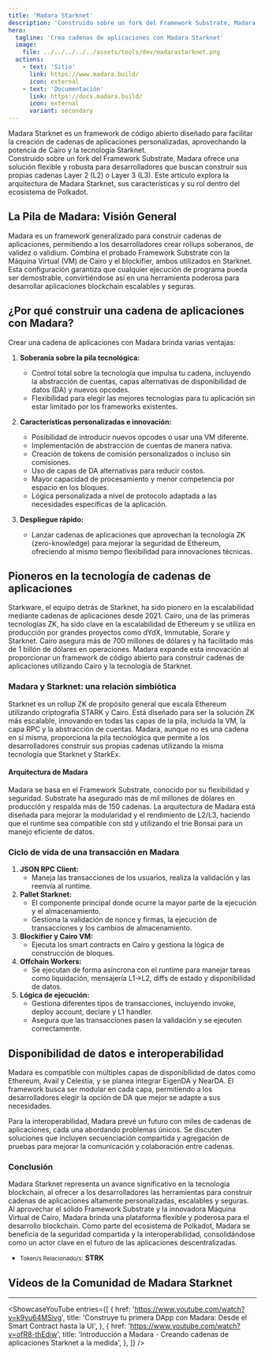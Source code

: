 ```yaml
---
title: 'Madara Starknet'
description: 'Construido sobre un fork del Framework Substrate, Madara ofrece una solución flexible y robusta para desarrolladores que buscan construir su propia L2.'
hero:
  tagline: 'Crea cadenas de aplicaciones con Madara Starknet'
  image: 
    file: ../../../../../assets/tools/dev/madarastarknet.png
  actions:
    - text: 'Sitio'
      link: https://www.madara.build/
      icon: external
    - text: 'Documentación'
      link: https://docs.madara.build/
      icon: external
      variant: secondary
---
```



Madara Starknet es un framework de código abierto diseñado para facilitar la creación de cadenas de aplicaciones personalizadas, aprovechando la potencia de Cairo y la tecnología Starknet.  
Construido sobre un fork del Framework Substrate, Madara ofrece una solución flexible y robusta para desarrolladores que buscan construir sus propias cadenas Layer 2 (L2) o Layer 3 (L3). Este artículo explora la arquitectura de Madara Starknet, sus características y su rol dentro del ecosistema de Polkadot.

## La Pila de Madara: Visión General
Madara es un framework generalizado para construir cadenas de aplicaciones, permitiendo a los desarrolladores crear rollups soberanos, de validez o validium. Combina el probado Framework Substrate con la Máquina Virtual (VM) de Cairo y el blockifier, ambos utilizados en Starknet. Esta configuración garantiza que cualquier ejecución de programa pueda ser demostrable, convirtiéndose así en una herramienta poderosa para desarrollar aplicaciones blockchain escalables y seguras.

## ¿Por qué construir una cadena de aplicaciones con Madara?
Crear una cadena de aplicaciones con Madara brinda varias ventajas:

1. **Soberanía sobre la pila tecnológica:**  
   - Control total sobre la tecnología que impulsa tu cadena, incluyendo la abstracción de cuentas, capas alternativas de disponibilidad de datos (DA) y nuevos opcodes.  
   - Flexibilidad para elegir las mejores tecnologías para tu aplicación sin estar limitado por los frameworks existentes.

2. **Características personalizadas e innovación:**
   - Posibilidad de introducir nuevos opcodes o usar una VM diferente.  
   - Implementación de abstracción de cuentas de manera nativa.  
   - Creación de tokens de comisión personalizados o incluso sin comisiones.  
   - Uso de capas de DA alternativas para reducir costos.  
   - Mayor capacidad de procesamiento y menor competencia por espacio en los bloques.  
   - Lógica personalizada a nivel de protocolo adaptada a las necesidades específicas de la aplicación.

3. **Despliegue rápido:**
   - Lanzar cadenas de aplicaciones que aprovechan la tecnología ZK (zero-knowledge) para mejorar la seguridad de Ethereum, ofreciendo al mismo tiempo flexibilidad para innovaciones técnicas.

## Pioneros en la tecnología de cadenas de aplicaciones
Starkware, el equipo detrás de Starknet, ha sido pionero en la escalabilidad mediante cadenas de aplicaciones desde 2021. Cairo, una de las primeras tecnologías ZK, ha sido clave en la escalabilidad de Ethereum y se utiliza en producción por grandes proyectos como dYdX, Immutable, Sorare y Starknet. Cairo asegura más de 700 millones de dólares y ha facilitado más de 1 billón de dólares en operaciones. Madara expande esta innovación al proporcionar un framework de código abierto para construir cadenas de aplicaciones utilizando Cairo y la tecnología de Starknet.

### Madara y Starknet: una relación simbiótica
Starknet es un rollup ZK de propósito general que escala Ethereum utilizando criptografía STARK y Cairo. Está diseñado para ser la solución ZK más escalable, innovando en todas las capas de la pila, incluida la VM, la capa RPC y la abstracción de cuentas. Madara, aunque no es una cadena en sí misma, proporciona la pila tecnológica que permite a los desarrolladores construir sus propias cadenas utilizando la misma tecnología que Starknet y StarkEx.

#### Arquitectura de Madara
Madara se basa en el Framework Substrate, conocido por su flexibilidad y seguridad. Substrate ha asegurado más de mil millones de dólares en producción y respalda más de 150 cadenas. La arquitectura de Madara está diseñada para mejorar la modularidad y el rendimiento de L2/L3, haciendo que el runtime sea compatible con std y utilizando el trie Bonsai para un manejo eficiente de datos.

### Ciclo de vida de una transacción en Madara
1. **JSON RPC Client:**
   - Maneja las transacciones de los usuarios, realiza la validación y las reenvía al runtime.
2. **Pallet Starknet:**
   - El componente principal donde ocurre la mayor parte de la ejecución y el almacenamiento.  
   - Gestiona la validación de nonce y firmas, la ejecución de transacciones y los cambios de almacenamiento.
3. **Blockifier y Cairo VM:**  
   - Ejecuta los smart contracts en Cairo y gestiona la lógica de construcción de bloques.
4. **Offchain Workers:**
   - Se ejecutan de forma asíncrona con el runtime para manejar tareas como liquidación, mensajería L1->L2, diffs de estado y disponibilidad de datos.
5. **Lógica de ejecución:**
   - Gestiona diferentes tipos de transacciones, incluyendo invoke, deploy account, declare y L1 handler.  
   - Asegura que las transacciones pasen la validación y se ejecuten correctamente.

## Disponibilidad de datos e interoperabilidad
Madara es compatible con múltiples capas de disponibilidad de datos como Ethereum, Avail y Celestia, y se planea integrar EigenDA y NearDA. El framework busca ser modular en cada capa, permitiendo a los desarrolladores elegir la opción de DA que mejor se adapte a sus necesidades.

Para la interoperabilidad, Madara prevé un futuro con miles de cadenas de aplicaciones, cada una abordando problemas únicos. Se discuten soluciones que incluyen secuenciación compartida y agregación de pruebas para mejorar la comunicación y colaboración entre cadenas.

### Conclusión
Madara Starknet representa un avance significativo en la tecnología blockchain, al ofrecer a los desarrolladores las herramientas para construir cadenas de aplicaciones altamente personalizadas, escalables y seguras. Al aprovechar el sólido Framework Substrate y la innovadora Máquina Virtual de Cairo, Madara brinda una plataforma flexible y poderosa para el desarrollo blockchain. Como parte del ecosistema de Polkadot, Madara se beneficia de la seguridad compartida y la interoperabilidad, consolidándose como un actor clave en el futuro de las aplicaciones descentralizadas.

- <small>Token/s Relacionado/s:</small> **STRK**

## Videos de la Comunidad de Madara Starknet
------------
<ShowcaseYouTube
  entries={[
    {
      href: 'https://www.youtube.com/watch?v=k9yu64MSivg',
      title: 'Construye tu primera DApp con Madara: Desde el Smart Contract hasta la UI',
    },
    {
      href: 'https://www.youtube.com/watch?v=ofR8-thEdiw',
      title: 'Introducción a Madara - Creando cadenas de aplicaciones Starknet a la medida',
    },
  ]}
/>
